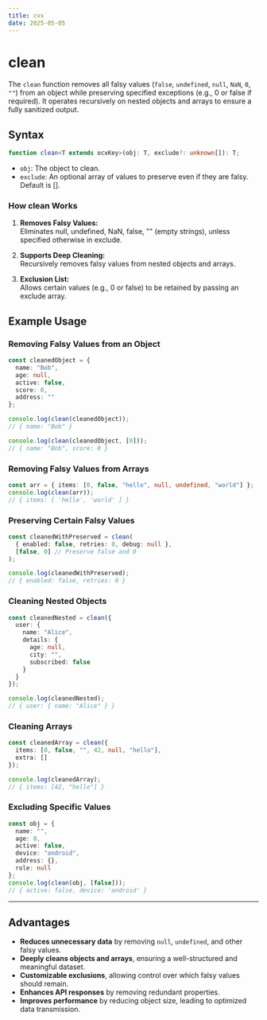```yaml
---
title: cvx
date: 2025-05-05
---
```


# **clean**

The `clean` function removes all falsy values (`false`, `undefined`, `null`, `NaN`, `0`, `""`) from an object while preserving specified exceptions (e.g., 0 or false if required). It operates recursively on nested objects and arrays to ensure a fully sanitized output.

## Syntax

```ts
function clean<T extends ocxKey>(obj: T, exclude?: unknown[]): T;
```

- `obj`: The object to clean.
- `exclude`: An optional array of values to preserve even if they are falsy. Default is [].

### How clean Works

1. **Removes Falsy Values:** <br/>
   Eliminates null, undefined, NaN, false, "" (empty strings), unless specified otherwise in exclude.

2. **Supports Deep Cleaning:** <br />
   Recursively removes falsy values from nested objects and arrays.

3. **Exclusion List:** <br />
   Allows certain values (e.g., 0 or false) to be retained by passing an exclude array.

## Example Usage

### Removing Falsy Values from an Object

```ts
const cleanedObject = {
  name: "Bob",
  age: null,
  active: false,
  score: 0,
  address: ""
};

console.log(clean(cleanedObject));
// { name: "Bob" }

console.log(clean(cleanedObject, [0]));
// { name: "Bob", score: 0 }
```

### Removing Falsy Values from Arrays

```ts
const arr = { items: [0, false, "hello", null, undefined, "world"] };
console.log(clean(arr));
// { items: [ 'hello', 'world' ] }
```

### Preserving Certain Falsy Values

```ts
const cleanedWithPreserved = clean(
  { enabled: false, retries: 0, debug: null },
  [false, 0] // Preserve false and 0
);

console.log(cleanedWithPreserved);
// { enabled: false, retries: 0 }
```

### Cleaning Nested Objects

```ts
const cleanedNested = clean({
  user: {
    name: "Alice",
    details: {
      age: null,
      city: "",
      subscribed: false
    }
  }
});

console.log(cleanedNested);
// { user: { name: "Alice" } }
```

### Cleaning Arrays

```ts
const cleanedArray = clean({
  items: [0, false, "", 42, null, "hello"],
  extra: []
});

console.log(cleanedArray);
// { items: [42, "hello"] }
```

### Excluding Specific Values

```ts
const obj = {
  name: "",
  age: 0,
  active: false,
  device: "android",
  address: {},
  role: null
};
console.log(clean(obj, [false]));
// { active: false, device: 'android' }
```

---

## Advantages

- **Reduces unnecessary data** by removing `null`, `undefined`, and other falsy values.
- **Deeply cleans objects and arrays**, ensuring a well-structured and meaningful dataset.
- **Customizable exclusions**, allowing control over which falsy values should remain.
- **Enhances API responses** by removing redundant properties.
- **Improves performance** by reducing object size, leading to optimized data transmission.
